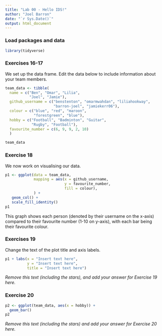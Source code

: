 ```yaml
---
title: "Lab 00 - Hello IDS!"
author: "Joel Barron"
date: "`r Sys.Date()`"
output: html_document
---
```


### Load packages and data

```r
library(tidyverse) 
```

### Exercises 16-17

We set up the data frame. Edit the data below to include information about your team members.

```r
team_data <- tibble(
  name = c("Ben", "Omar", "Lilia", 
           "Joel", "Jamie"),
  github_username = c("benstenton", "omarmwahdan", "liliahookway", 
                      "barron-joel", "jamiekerr06"), 
  colour = c("blue", "red", "maroon", 
             "forestgreen", "blue"),
  hobby = c("Football", "Badminton", "Guitar", 
            "Rugby", "Football"),
  favourite_number = c(6, 9, 9, 2, 10)
  )

team_data
```

### Exercise 18

We now work on visualising our data. 

```r
p1 <- ggplot(data = team_data, 
             mapping = aes(x = github_username, 
                           y = favourite_number,
                           fill = colour), 
             ) +
   geom_col() +
   scale_fill_identity()
p1
```


This graph shows each person (denoted by their username on the x-axis) compared to their favourite number (1-10 on y-axis), with each bar being their favourite colour.

### Exercises 19

Change the text of the plot title and axis labels.

```r
p1 + labs(x = "Insert text here", 
          y = "Insert text here",
          title = "Insert text here")
```

*Remove this text (including the stars), and add your answer for Exercise 19 here.*

### Exercise 20

```r
p2 <- ggplot(team_data, aes(x = hobby)) +
  geom_bar()
p2
```

*Remove this text (including the stars) and add your answer for Exercise 20 here.*
